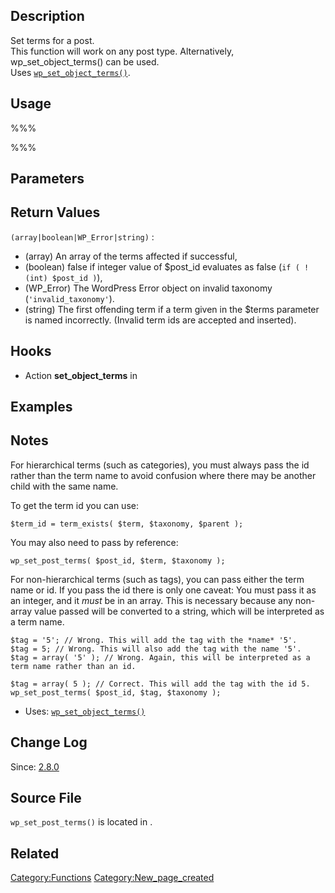 {{Languages|
{{en|Function Reference/wp_set_post_terms}}
{{it|Riferimento_funzioni/wp_set_post_terms}}
{{ja|関数リファレンス/wp_set_post_terms}}
}}

== Description ==
Set terms for a post.<br />
This function will work on any post type. Alternatively, wp_set_object_terms() can be used.<br />
Uses <code>[[Function Reference/wp set object terms|wp_set_object_terms()]]</code>.

== Usage ==
%%%<?php wp_set_post_terms( $post_id, $terms, $taxonomy, $append ) ?>%%%

== Parameters ==
{{Parameter|$post_id|integer|Post ID.|required|0}}
{{Parameter|$terms|string,array|List of terms. Can be an array or a comma separated string. If you want to enter terms of a hierarchical taxonomy like categories, then use IDs. If you want to add non-hierarchical terms like tags, then use names.|optional|array}}
{{Parameter|$taxonomy|string|Possible values for example: 'category', 'post_tag', 'taxonomy slug'|optional|post_tag|}}
{{Parameter|$append|boolean|If true, tags will be appended to the post. If false, tags will replace existing tags.|optional|false}}

== Return Values ==
; <tt>(array&#124;boolean&#124;WP_Error&#124;string)</tt> :

* (array) An array of the terms affected if successful,
* (boolean) false if integer value of $post_id evaluates as false (<tt>if ( ! (int) $post_id )</tt>),
* (WP_Error) The WordPress Error object on invalid taxonomy (<tt>'invalid_taxonomy'</tt>).
* (string) The first offending term if a term given in the $terms parameter is named incorrectly. (Invalid term ids are accepted and inserted).

== Hooks ==
*Action '''set_object_terms''' in {{Trac|wp-includes/taxonomy.php}}


== Examples ==
<!-- Need creative examples. Feel free to link to external examples. -->

== Notes ==
For hierarchical terms (such as categories), you must always pass the id rather than the term name to avoid confusion where there may be another child with the same name.

To get the term id you can use:
<pre>$term_id = term_exists( $term, $taxonomy, $parent );</pre>

You may also need to pass by reference:
<pre>wp_set_post_terms( $post_id, $term, $taxonomy );</pre>

For non-hierarchical terms (such as tags), you can pass either the term name or id. If you pass the id there is only one caveat: You must pass it as an integer, and it <em>must</em> be in an array. This is necessary because any non-array value passed will be converted to a string, which will be interpreted as a term name.

<pre>
$tag = '5'; // Wrong. This will add the tag with the *name* '5'.
$tag = 5; // Wrong. This will also add the tag with the name '5'.
$tag = array( '5' ); // Wrong. Again, this will be interpreted as a term name rather than an id.

$tag = array( 5 ); // Correct. This will add the tag with the id 5.
wp_set_post_terms( $post_id, $tag, $taxonomy );
</pre>


* Uses: [[Function_Reference/wp_set_object_terms|<tt>wp_set_object_terms()</tt>]]

== Change Log ==
Since: [[Version 2.8|2.8.0]]

== Source File ==
<tt>wp_set_post_terms()</tt> is located in {{Trac|wp-includes/post.php}}.

== Related ==
<!--
    To Do:
    Need to find related functions.
    Need to create groups of functions and create templates to add them to a page quickly.
    Some functions may be related to many groups of functions.
-->

{{Term Tags}}
<!-- To edit this Template go to:
http://codex.wordpress.org/Template:Term_Tags
-->
{{Tag Footer}}

[[Category:Functions]]
[[Category:New_page_created]]